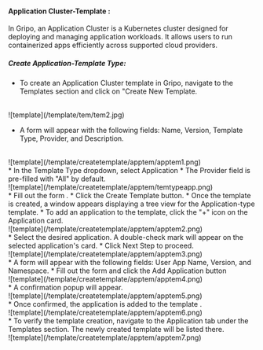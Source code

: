 #### Application Cluster-Template :
In Gripo, an Application Cluster is a Kubernetes cluster designed for deploying and managing application workloads. It allows users to run containerized apps efficiently across supported cloud providers.
<br />
##### Create Application-Template Type:

* To create an Application Cluster template in Gripo, navigate to the Templates section and click on "Create New Template.
<br />
![template](/template/tem/tem2.jpg)
<br />

* A form will appear with the following fields: Name, Version, Template Type, Provider, and Description. 
<br />
![template](/template/createtemplate/apptem/apptem1.png)
<br />
* In the Template Type dropdown, select Application 
* The Provider field is pre-filled with "All" by default.

<br />
![template](/template/createtemplate/apptem/temtypeapp.png)
<br />
* Fill out the form .
* Click the Create Template button.
* Once the template is created, a window appears displaying a tree view for the Application-type template.
* To add an application to the template, click the "+" icon on the Application card.
<br />
![template](/template/createtemplate/apptem/apptem2.png)
<br />
* Select the desired application. A double-check mark will appear on the selected application's card.
* Click Next Step to proceed.

<br />
![template](/template/createtemplate/apptem/apptem3.png)
<br />
* A form will appear with the following fields: User App Name, Version, and Namespace.
* Fill out the form and click the Add Application button

<br />
![template](/template/createtemplate/apptem/apptem4.png)
<br />
* A confirmation popup will appear. 
<br />
![template](/template/createtemplate/apptem/apptem5.png)
<br />
* Once confirmed, the application is added to the template .
<br />
![template](/template/createtemplate/apptem/apptem6.png)
<br />
* To verify the template creation, navigate to the Application tab under the Templates section. The newly created template will be listed there.
<br />
![template](/template/createtemplate/apptem/apptem7.png)
<br />